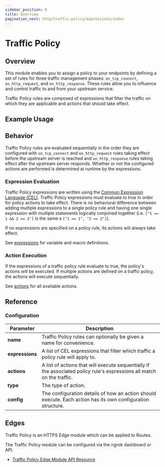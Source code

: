```yaml
---
sidebar_position: 0
title: Overview
pagination_next: http/traffic-policy/expressions/index
---
```



# Traffic Policy

<TrafficPolicyWarning />

## Overview

This module enables you to assign a policy to your endpoints by defining a set of rules for three traffic management phases:
`on_tcp_connect`, `on_http_request`, and `on_http_response`. These rules allow you to influence and control traffic to and from
your upstream service.

Traffic Policy rules are composed of expressions that filter the traffic on which they are applicable
and actions that should take effect.

## Example Usage

<Tabs groupId="connectivity" queryString="cty">
	<TabItem value="agent-cli" label="Agent CLI">
		<AgentCliExample />
	</TabItem>
	<TabItem value="agent-config" label="Agent Config">
		<AgentConfigExample />
	</TabItem>
	<TabItem value="ssh" label="SSH">
		<SshExample />
	</TabItem>
	<TabItem value="go-sdk" label="Go">
		<GoSdkExample />
	</TabItem>
	<TabItem value="javascript-sdk" label="Javascript">
		<JavascriptSdkExample />
	</TabItem>
	<TabItem value="python-sdk" label="Python">
		<PythonSdkExample />
	</TabItem>
	<TabItem value="rust-sdk" label="Rust">
		<RustSdkExample />
	</TabItem>
	<TabItem value="k8s" label="Kubernetes Controller">
		<KubernetesExample />
	</TabItem>
</Tabs>

## Behavior

Traffic Policy rules are evaluated sequentially in the order they are configured with `on_tcp_connect` and `on_http_request` rules taking effect before the
upstream server is reached and `on_http_response` rules taking effect after the upstream server responds. Whether or not the configured
actions are performed is determined at runtime by the expressions.

### Expression Evaluation

Traffic Policy expressions are written using the [Common Expression Language (CEL)](https://github.com/google/cel-spec). Traffic Policy expressions must evaluate to true
in order for policy actions to take effect. There is no behavioral difference between adding multiple expressions to a single policy rule and having one
single expression with multiple statements logically conjoined together (i.e. `["1 == 1 && 2 == 2"]` is the same
s `["1 == 1", "2 == 2"]`).

If no expressions are specified on a policy rule, its actions will always take effect.

See [expressions](./expressions) for variable and macro definitions.

### Action Execution

If the expressions of a traffic policy rule evaluate to true, the policy's actions will be executed. If multiple actions are defined
on a traffic policy, the actions will execute sequentially.

See [actions](./actions) for all available actions.

## Reference

### Configuration

| Parameter       | Description                                                                                                            |
| --------------- | ---------------------------------------------------------------------------------------------------------------------- |
| **name**        | Traffic Policy rules can optionally be given a name for convenience.                                                   |
| **expressions** | A list of CEL expressions that filter which traffic a policy rule will apply to.                                       |
| **actions**     | A list of actions that will execute sequentially if the associated policy rule's expressions all match on the traffic. |
| **type**        | The type of action.                                                                                                    |
| **config**      | The configuration details of how an action should execute. Each action has its own configuration structure.            |

## Edges

Traffic Policy is an HTTPS Edge module which can be applied to Routes.

The Traffic Policy module can be configured via the ngrok dashboard or API.

- [Traffic Policy Edge Module API Resource](/api/resources/edge-route-traffic-policy-module/)
